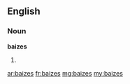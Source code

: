 ==English==

===Noun===
'''baizes'''

# {{plural of|baize}}

[[ar:baizes]]
[[fr:baizes]]
[[mg:baizes]]
[[my:baizes]]